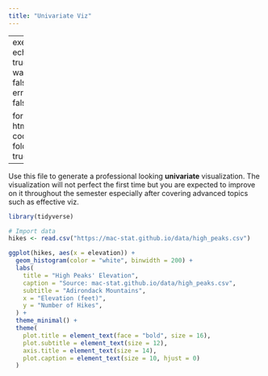```yaml
---
title: "Univariate Viz"
---
```


---
execute:
  echo: true
  warning: false
  error: false

format:
  html:
    code-fold: true
---


Use this file to generate a professional looking **univariate** visualization. The visualization will not perfect the first time but you are expected to improve on it throughout the semester especially after covering advanced topics such as effective viz.

```r
library(tidyverse)

# Import data
hikes <- read.csv("https://mac-stat.github.io/data/high_peaks.csv")

ggplot(hikes, aes(x = elevation)) + 
  geom_histogram(color = "white", binwidth = 200) + 
  labs(
    title = "High Peaks' Elevation",
    caption = "Source: mac-stat.github.io/data/high_peaks.csv",
    subtitle = "Adirondack Mountains",
    x = "Elevation (feet)", 
    y = "Number of Hikes",
  ) +
  theme_minimal() +  
  theme(
    plot.title = element_text(face = "bold", size = 16), 
    plot.subtitle = element_text(size = 12),           
    axis.title = element_text(size = 14),            
    plot.caption = element_text(size = 10, hjust = 0) 
  )
```
